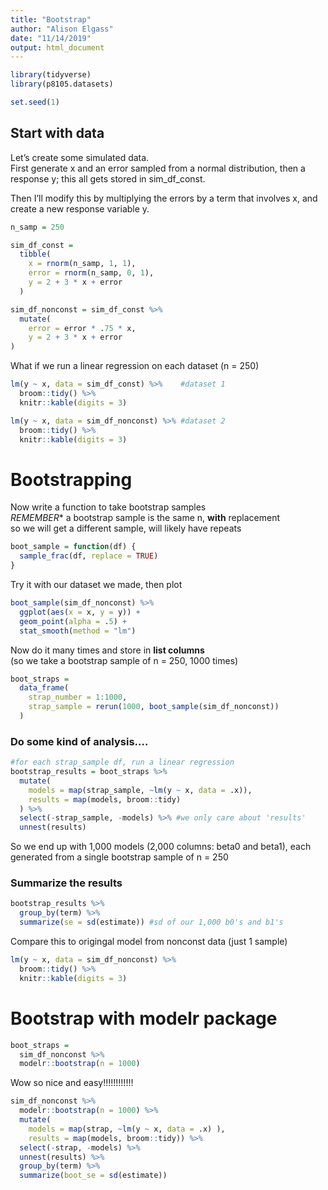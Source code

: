 ```yaml
---
title: "Bootstrap"
author: "Alison Elgass"
date: "11/14/2019"
output: html_document
---
```


```r
library(tidyverse)
library(p8105.datasets)

set.seed(1)
```

## Start with data
Let’s create some simulated data.  
First generate x and an error sampled from a normal distribution, 
then a response y; this all gets stored in sim_df_const.  
  
Then I’ll modify this by multiplying the errors by a term that involves x, and create a new response variable y.
```r
n_samp = 250

sim_df_const = 
  tibble(
    x = rnorm(n_samp, 1, 1),
    error = rnorm(n_samp, 0, 1),
    y = 2 + 3 * x + error
  )

sim_df_nonconst = sim_df_const %>% 
  mutate(
    error = error * .75 * x,
    y = 2 + 3 * x + error
)
```

What if we run a linear regression on each dataset (n = 250)
```r
lm(y ~ x, data = sim_df_const) %>%    #dataset 1
  broom::tidy() %>% 
  knitr::kable(digits = 3)

lm(y ~ x, data = sim_df_nonconst) %>% #dataset 2
  broom::tidy() %>% 
  knitr::kable(digits = 3)
```


# Bootstrapping
Now write a function to take bootstrap samples  
_REMEMBER_* a bootstrap sample is the same n, **with** replacement  
so we will get a different sample, will likely have repeats
```r
boot_sample = function(df) {
  sample_frac(df, replace = TRUE)
}
```

Try it with our dataset we made, then plot
```r
boot_sample(sim_df_nonconst) %>% 
  ggplot(aes(x = x, y = y)) + 
  geom_point(alpha = .5) +
  stat_smooth(method = "lm")
```

Now do it many times and store in **list columns**   
(so we take a bootstrap sample of n = 250, 1000 times)
```r
boot_straps = 
  data_frame(
    strap_number = 1:1000,
    strap_sample = rerun(1000, boot_sample(sim_df_nonconst))
  )
```

### Do some kind of analysis....
```r
#for each strap_sample df, run a linear regression
bootstrap_results = boot_straps %>% 
  mutate(
    models = map(strap_sample, ~lm(y ~ x, data = .x)),
    results = map(models, broom::tidy)
  ) %>% 
  select(-strap_sample, -models) %>% #we only care about 'results'
  unnest(results)
```
So we end up with 1,000 models (2,000 columns: beta0 and beta1), each
generated from a single bootstrap sample of n = 250


### Summarize the results
```r
bootstrap_results %>% 
  group_by(term) %>% 
  summarize(se = sd(estimate)) #sd of our 1,000 b0's and b1's
```

Compare this to origingal model from nonconst data (just 1 sample)
```r
lm(y ~ x, data = sim_df_nonconst) %>% 
  broom::tidy() %>% 
  knitr::kable(digits = 3)
```


# Bootstrap with modelr package
```r
boot_straps = 
  sim_df_nonconst %>% 
  modelr::bootstrap(n = 1000)
```
Wow so nice and easy!!!!!!!!!!!!

```r
sim_df_nonconst %>% 
  modelr::bootstrap(n = 1000) %>% 
  mutate(
    models = map(strap, ~lm(y ~ x, data = .x) ),
    results = map(models, broom::tidy)) %>% 
  select(-strap, -models) %>% 
  unnest(results) %>% 
  group_by(term) %>% 
  summarize(boot_se = sd(estimate))
```

